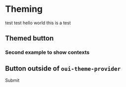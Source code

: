 
# Theming

test test hello world
this is a test

## Themed button
<oui-test></oui-test>

### Second example to show contexts
<oui-test></oui-test>

## Button outside of `oui-theme-provider`
<oui-button>Submit</oui-button>

